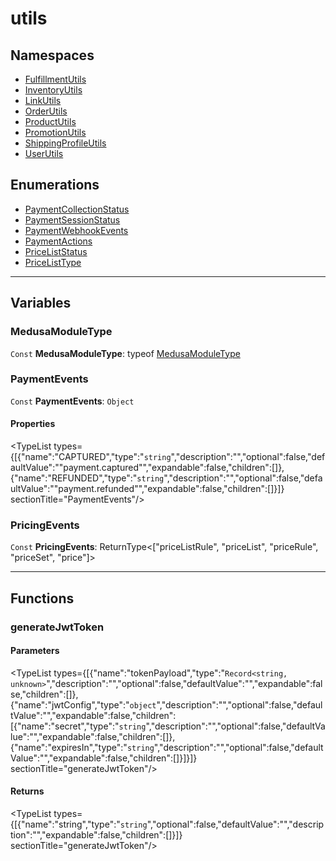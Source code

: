 
# utils

## Namespaces

- [FulfillmentUtils](../../utils/utils.FulfillmentUtils/page.mdx)
- [InventoryUtils](../../utils/utils.InventoryUtils/page.mdx)
- [LinkUtils](../../utils/utils.LinkUtils/page.mdx)
- [OrderUtils](../../utils/utils.OrderUtils/page.mdx)
- [ProductUtils](../../utils/utils.ProductUtils/page.mdx)
- [PromotionUtils](../../utils/utils.PromotionUtils/page.mdx)
- [ShippingProfileUtils](../../utils/utils.ShippingProfileUtils/page.mdx)
- [UserUtils](../../utils/utils.UserUtils/page.mdx)

## Enumerations

- [PaymentCollectionStatus](../../utils/enums/utils.PaymentCollectionStatus/page.mdx)
- [PaymentSessionStatus](../../utils/enums/utils.PaymentSessionStatus/page.mdx)
- [PaymentWebhookEvents](../../utils/enums/utils.PaymentWebhookEvents/page.mdx)
- [PaymentActions](../../utils/enums/utils.PaymentActions/page.mdx)
- [PriceListStatus](../../utils/enums/utils.PriceListStatus/page.mdx)
- [PriceListType](../../utils/enums/utils.PriceListType/page.mdx)

___

## Variables

### MedusaModuleType

 `Const` **MedusaModuleType**: typeof [MedusaModuleType](page.mdx#medusamoduletype)

### PaymentEvents

 `Const` **PaymentEvents**: `Object`

#### Properties

<TypeList types={[{"name":"CAPTURED","type":"`string`","description":"","optional":false,"defaultValue":"\"payment.captured\"","expandable":false,"children":[]},{"name":"REFUNDED","type":"`string`","description":"","optional":false,"defaultValue":"\"payment.refunded\"","expandable":false,"children":[]}]}  sectionTitle="PaymentEvents"/>

### PricingEvents

 `Const` **PricingEvents**: ReturnType&#60;["priceListRule", "priceList", "priceRule", "priceSet", "price"]&#62;

___

## Functions

### generateJwtToken

#### Parameters

<TypeList types={[{"name":"tokenPayload","type":"`Record<string, unknown>`","description":"","optional":false,"defaultValue":"","expandable":false,"children":[]},{"name":"jwtConfig","type":"`object`","description":"","optional":false,"defaultValue":"","expandable":false,"children":[{"name":"secret","type":"`string`","description":"","optional":false,"defaultValue":"","expandable":false,"children":[]},{"name":"expiresIn","type":"`string`","description":"","optional":false,"defaultValue":"","expandable":false,"children":[]}]}]}  sectionTitle="generateJwtToken"/>

#### Returns

<TypeList types={[{"name":"string","type":"`string`","optional":false,"defaultValue":"","description":"","expandable":false,"children":[]}]}  sectionTitle="generateJwtToken"/>
